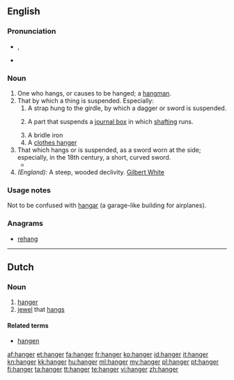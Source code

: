 ==English==

===Pronunciation===
* {{a|UK}} {{IPA|/hæŋə(ɹ)}}, {{X-SAMPA|/"h{n@(r)/}}
* {{rhymes|æŋə(r)}}

===Noun===
{{en-noun}}

# One who hangs, or causes to be hanged; a [[hangman]].
# That by which a thing is suspended. Especially:
## A strap hung to the girdle, by which a dagger or sword is suspended.
## {{context|machines}} A part that suspends a [[journal box]] in which [[shafting]] runs.
## A bridle iron
## A [[clothes hanger]]
# That which hangs or is suspended, as a sword worn at the side; especially, in the 18th century, a short, curved sword.
#* {{quote-book|year=1819|author=[[s:Author:Washington Irving|Washington Irving]]|title=[[s:The Sketchbook of Geoffrey Crayon|The Sketch Book]]|section=[[s:The Sketchbook of Geoffrey Crayon/Rip Van Winkle|Rip Van Winkle]]|passage=He was a stout old gentleman, with a weather-beaten countenance; he wore a laced doublet, broad belt and '''hanger''', high-crowned hat and feather, red stockings, and high-heeled shoes, with roses in them.}}
# ''(England):'' A steep, wooded declivity. [[Gilbert White]]

===Usage notes===
Not to be confused with [[hangar]] (a garage-like building for airplanes).

===Anagrams===
* [[rehang#English|rehang]]

----

==Dutch==

===Noun===
{{nl-noun|m}}

# [[hanger#English|hanger]]
# [[jewel]] that [[hangs]]

====Related terms====
* [[hangen]]

[[af:hanger]]
[[et:hanger]]
[[fa:hanger]]
[[fr:hanger]]
[[ko:hanger]]
[[id:hanger]]
[[it:hanger]]
[[kn:hanger]]
[[kk:hanger]]
[[hu:hanger]]
[[ml:hanger]]
[[my:hanger]]
[[pl:hanger]]
[[pt:hanger]]
[[fi:hanger]]
[[ta:hanger]]
[[tt:hanger]]
[[te:hanger]]
[[vi:hanger]]
[[zh:hanger]]